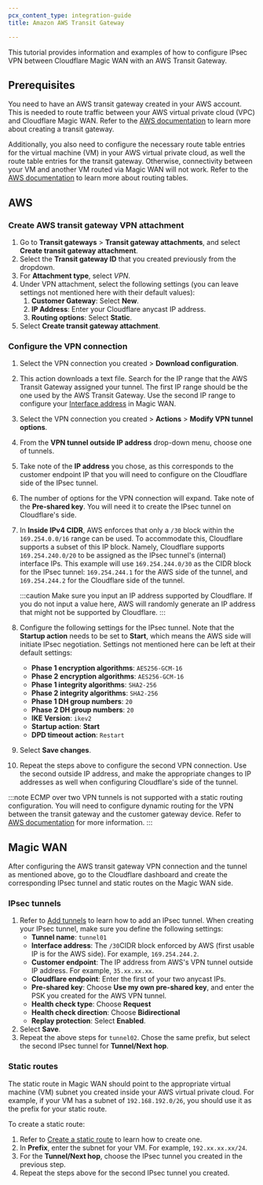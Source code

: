 ```yaml
---
pcx_content_type: integration-guide
title: Amazon AWS Transit Gateway

---
```


This tutorial provides information and examples of how to configure IPsec VPN between Cloudflare Magic WAN with an AWS Transit Gateway.

## Prerequisites

You need to have an AWS transit gateway created in your AWS account. This is needed to route traffic between your AWS virtual private cloud (VPC) and Cloudflare Magic WAN. Refer to the [AWS documentation](https://docs.aws.amazon.com/vpc/latest/tgw/tgw-getting-started.html) to learn more about creating a transit gateway.

Additionally, you also need to configure the necessary route table entries for the virtual machine (VM) in your AWS virtual private cloud, as well the route table entries for the transit gateway. Otherwise, connectivity between your VM and another VM routed via Magic WAN will not work. Refer to the [AWS documentation](https://docs.aws.amazon.com/vpc/latest/userguide/VPC_Route_Tables.html) to learn more about routing tables.

## AWS

### Create AWS transit gateway VPN attachment

1. Go to **Transit gateways** > **Transit gateway attachments**, and select **Create transit gateway attachment**.
2. Select the **Transit gateway ID** that you created previously from the dropdown.
3. For **Attachment type**, select _VPN_.
4. Under VPN attachment, select the following settings (you can leave settings not mentioned here with their default values):
   1. **Customer Gateway**: Select **New**.
   2. **IP Address**: Enter your Cloudflare anycast IP address.
   3. **Routing options**: Select **Static**.
5. Select **Create transit gateway attachment**.

### Configure the VPN connection

1. Select the VPN connection you created > **Download configuration**.

2. This action downloads a text file. Search for the IP range that the AWS Transit Gateway assigned your tunnel. The first IP range should be the one used by the AWS Transit Gateway. Use the second IP range to configure your [Interface address](#ipsec-tunnels) in Magic WAN.

3. Select the VPN connection you created > **Actions** > **Modify VPN tunnel options**.

4. From the **VPN tunnel outside IP address** drop-down menu, choose one of tunnels.

5. Take note of the **IP address** you chose, as this corresponds to the customer endpoint IP that you will need to configure on the Cloudflare side of the IPsec tunnel.

6. The number of options for the VPN connection will expand. Take note of the **Pre-shared key**.  You will need it to create the IPsec tunnel on Cloudflare's side.

7. In **Inside IPv4 CIDR**, AWS enforces that only a `/30` block within the `169.254.0.0/16` range can be used. To accommodate this, Cloudflare supports a subset of this IP block. Namely, Cloudflare supports `169.254.240.0/20` to be assigned as the IPsec tunnel's (internal) interface IPs. This example will use `169.254.244.0/30` as the CIDR block for the IPsec tunnel: `169.254.244.1` for the AWS side of the tunnel, and `169.254.244.2` for the Cloudflare side of the tunnel.

   :::caution
   Make sure you input an IP address supported by Cloudflare. If you do not input a value here, AWS will randomly generate an IP address that might not be supported by Cloudflare.
   :::

8. Configure the following settings for the IPsec tunnel. Note that the **Startup action** needs to be set to **Start**, which means the AWS side will initiate IPsec negotiation. Settings not mentioned here can be left at their default settings:
   - **Phase 1 encryption algorithms**: `AES256-GCM-16`
   - **Phase 2 encryption algorithms**: `AES256-GCM-16`
   - **Phase 1 integrity algorithms**: `SHA2-256`
   - **Phase 2 integrity algorithms**: `SHA2-256`
   - **Phase 1 DH group numbers**: `20`
   - **Phase 2 DH group numbers**: `20`
   - **IKE Version**: `ikev2`
   - **Startup action**: **Start**
   - **DPD timeout action**: `Restart`

9. Select **Save changes**.

10. Repeat the steps above to configure the second VPN connection. Use the second outside IP address, and make the appropriate changes to IP addresses as well when configuring Cloudflare's side of the tunnel.

:::note
ECMP over two VPN tunnels is not supported with a static routing configuration. You will need to configure dynamic routing for the VPN between the transit gateway and the customer gateway device. Refer to [AWS documentation](https://docs.aws.amazon.com/vpc/latest/tgw/tgw-transit-gateways.html) for more information.
:::

## Magic WAN

After configuring the AWS transit gateway VPN connection and the tunnel as mentioned above, go to the Cloudflare dashboard and create the corresponding IPsec tunnel and static routes on the Magic WAN side.

### IPsec tunnels

1. Refer to [Add tunnels](/magic-wan/configuration/manually/how-to/configure-tunnels/#add-tunnels) to learn how to add an IPsec tunnel. When creating your IPsec tunnel, make sure you define the following settings:
   - **Tunnel name**: `tunnel01`
   - **Interface address**: The `/30`CIDR block enforced by AWS (first usable IP is for the AWS side). For example, `169.254.244.2`.
   - **Customer endpoint**: The IP address from AWS's VPN tunnel outside IP address. For example, `35.xx.xx.xx`.
   - **Cloudflare endpoint**: Enter the first of your two anycast IPs.
   - **Pre-shared key**: Choose **Use my own pre-shared key**, and enter the PSK you created for the AWS VPN tunnel.
   - **Health check type**: Choose **Request**
   - **Health check direction**: Choose **Bidirectional**
   - **Replay protection**: Select **Enabled**.
2. Select **Save**.
3. Repeat the above steps for `tunnel02`. Chose the same prefix, but select the second IPsec tunnel for **Tunnel/Next hop**.

### Static routes

The static route in Magic WAN should point to the appropriate virtual machine (VM) subnet you created inside your AWS virtual private cloud. For example, if your VM has a subnet of  `192.168.192.0/26`, you should use it as the prefix for your static route.

To create a static route:

1. Refer to [Create a static route](/magic-wan/configuration/manually/how-to/configure-routes/#create-a-static-route) to learn how to create one.
2. In **Prefix**, enter the subnet for your VM. For example, `192.xx.xx.xx/24`.
3. For the **Tunnel/Next hop**, choose the IPsec tunnel you created in the previous step.
4. Repeat the steps above for the second IPsec tunnel you created.
